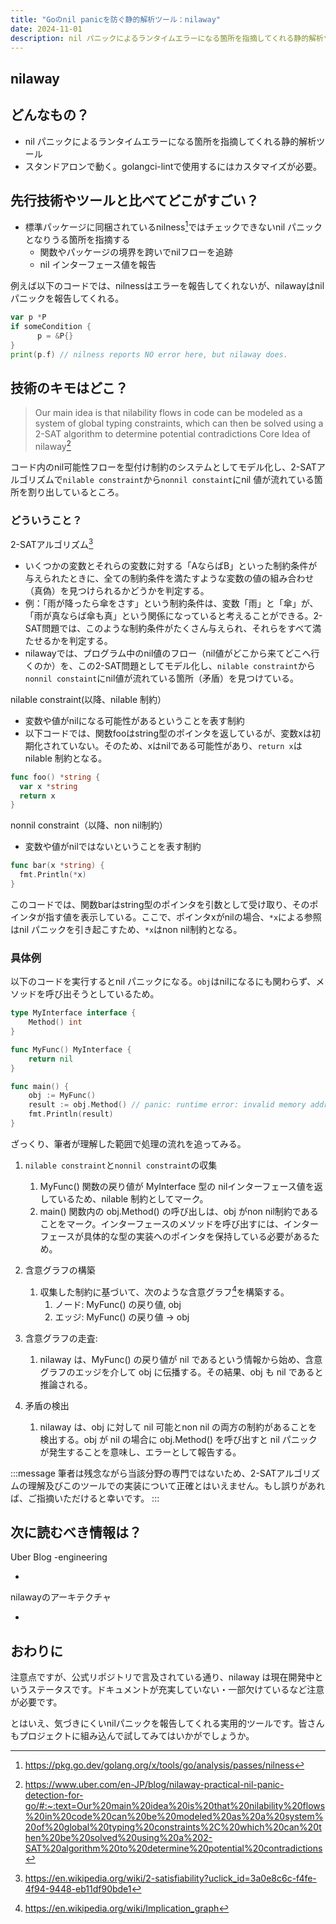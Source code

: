 ```yaml
---
title: "Goのnil panicを防ぐ静的解析ツール：nilaway"
date: 2024-11-01
description: nil パニックによるランタイムエラーになる箇所を指摘してくれる静的解析ツールの紹介
---
```


## nilaway
<ExternalOgp url="https://github.com/uber-go/nilaway"/>

## どんなもの？
- nil パニックによるランタイムエラーになる箇所を指摘してくれる静的解析ツール
- スタンドアロンで動く。golangci-lintで使用するにはカスタマイズが必要。

## 先行技術やツールと比べてどこがすごい？
- 標準パッケージに同梱されているnilness[^1]ではチェックできないnil パニックとなりうる箇所を指摘する
    - 関数やパッケージの境界を跨いでnilフローを追跡
    - nil インターフェース値を報告

例えば以下のコードでは、nilnessはエラーを報告してくれないが、nilawayはnilパニックを報告してくれる。
```go
var p *P
if someCondition {
      p = &P{}
}
print(p.f) // nilness reports NO error here, but nilaway does.
```

## 技術のキモはどこ？
> Our main idea is that nilability flows in code can be modeled as a system of global typing constraints, which can then be solved using a 2-SAT algorithm to determine potential contradictions
Core Idea of nilaway[^2]

コード内のnil可能性フローを型付け制約のシステムとしてモデル化し、2-SATアルゴリズムで`nilable constraint`から`nonnil constaint`にnil 値が流れている箇所を割り出しているところ。

### どういうこと？
2-SATアルゴリズム[^3]
- いくつかの変数とそれらの変数に対する「AならばB」といった制約条件が与えられたときに、全ての制約条件を満たすような変数の値の組み合わせ（真偽）を見つけられるかどうかを判定する。
- 例：「雨が降ったら傘をさす」という制約条件は、変数「雨」と「傘」が、「雨が真ならば傘も真」という関係になっていると考えることができる。2-SAT問題では、このような制約条件がたくさん与えられ、それらをすべて満たせるかを判定する。
- nilawayでは、プログラム中のnil値のフロー（nil値がどこから来てどこへ行くのか）を、この2-SAT問題としてモデル化し、`nilable constraint`から`nonnil constaint`にnil値が流れている箇所（矛盾）を見つけている。

nilable constraint(以降、nilable 制約）
- 変数や値がnilになる可能性があるということを表す制約
- 以下コードでは、関数fooはstring型のポインタを返しているが、変数xは初期化されていない。そのため、xはnilである可能性があり、`return x`はnilable 制約となる。
```go
func foo() *string {
  var x *string
  return x
}
```

nonnil constraint（以降、non nil制約）
- 変数や値がnilではないということを表す制約
```go
func bar(x *string) {
  fmt.Println(*x)
}
```
このコードでは、関数barはstring型のポインタを引数として受け取り、そのポインタが指す値を表示している。ここで、ポインタxがnilの場合、`*x`による参照はnil パニックを引き起こすため、`*x`はnon nil制約となる。

### 具体例
以下のコードを実行するとnil パニックになる。`obj`はnilになるにも関わらず、メソッドを呼び出そうとしているため。
```go
type MyInterface interface {
	Method() int
}

func MyFunc() MyInterface {
	return nil
}

func main() {
	obj := MyFunc()
	result := obj.Method() // panic: runtime error: invalid memory address or nil pointer dereference
	fmt.Println(result)
}
```

ざっくり、筆者が理解した範囲で処理の流れを追ってみる。
1. `nilable constraint`と`nonnil constraint`の収集
    1.   MyFunc() 関数の戻り値が MyInterface 型の nilインターフェース値を返しているため、nilable 制約としてマーク。
    1. main() 関数内の obj.Method() の呼び出しは、obj がnon nil制約であることをマーク。インターフェースのメソッドを呼び出すには、インターフェースが具体的な型の実装へのポインタを保持している必要があるため。
2. 含意グラフの構築
    1.  収集した制約に基づいて、次のような含意グラフ[^4]を構築する。
        1. ノード: MyFunc() の戻り値, obj
        1. エッジ: MyFunc() の戻り値 -> obj

3. 含意グラフの走査:
    1. nilaway は、MyFunc() の戻り値が nil であるという情報から始め、含意グラフのエッジを介して obj に伝播する。その結果、obj も nil であると推論される。
4. 矛盾の検出
    1. nilaway は、obj に対して nil 可能とnon nil の両方の制約があることを検出する。obj が nil の場合に obj.Method() を呼び出すと nil パニックが発生することを意味し、エラーとして報告する。

:::message
筆者は残念ながら当該分野の専門ではないため、2-SATアルゴリズムの理解及びこのツールでの実装について正確とはいえません。もし誤りがあれば、ご指摘いただけると幸いです。
:::

## 次に読むべき情報は？
Uber Blog -engineering
- <ExternalOgp url="https://www.uber.com/en-JP/blog/nilaway-practical-nil-panic-detection-for-go" />

nilawayのアーキテクチャ
- <ExternalOgp url="https://github.com/uber-go/nilaway/wiki" />

## おわりに
注意点ですが、公式リポジトリで言及されている通り、nilaway は現在開発中というステータスです。ドキュメントが充実していない・一部欠けているなど注意が必要です。

とはいえ、気づきにくいnilパニックを報告してくれる実用的ツールです。皆さんもプロジェクトに組み込んで試してみてはいかがでしょうか。



[^1]: https://pkg.go.dev/golang.org/x/tools/go/analysis/passes/nilness
[^2]: https://www.uber.com/en-JP/blog/nilaway-practical-nil-panic-detection-for-go/#:~:text=Our%20main%20idea%20is%20that%20nilability%20flows%20in%20code%20can%20be%20modeled%20as%20a%20system%20of%20global%20typing%20constraints%2C%20which%20can%20then%20be%20solved%20using%20a%202-SAT%20algorithm%20to%20determine%20potential%20contradictions
[^3]: https://en.wikipedia.org/wiki/2-satisfiability?uclick_id=3a0e8c6c-f4fe-4f94-9448-eb11df90bde1
[^4]: https://en.wikipedia.org/wiki/Implication_graph
